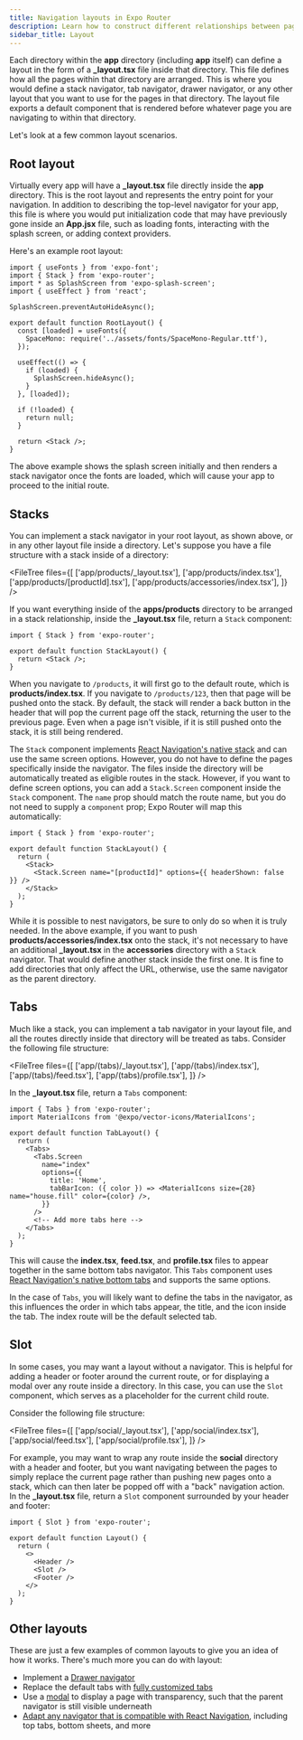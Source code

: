 ```yaml
---
title: Navigation layouts in Expo Router
description: Learn how to construct different relationships between pages by using directories and layout files.
sidebar_title: Layout
---
```



Each directory within the **app** directory (including **app** itself) can define a layout in the form of a **\_layout.tsx** file inside that directory. This file defines how all the pages within that directory are arranged. This is where you would define a stack navigator, tab navigator, drawer navigator, or any other layout that you want to use for the pages in that directory. The layout file exports a default component that is rendered before whatever page you are navigating to within that directory.

Let's look at a few common layout scenarios.

<VideoBoxLink
  videoId="Yh6Qlg2CYwQ"
  title="Introduction to Expo Router Layout Files"
  description="What are layout files, how to navigate between screens and block access using redirects."
/>

## Root layout

Virtually every app will have a **\_layout.tsx** file directly inside the **app** directory. This is the root layout and represents the entry point for your navigation. In addition to describing the top-level navigator for your app, this file is where you would put initialization code that may have previously gone inside an **App.jsx** file, such as loading fonts, interacting with the splash screen, or adding context providers.

Here's an example root layout:

```tsx app/_layout.tsx
import { useFonts } from 'expo-font';
import { Stack } from 'expo-router';
import * as SplashScreen from 'expo-splash-screen';
import { useEffect } from 'react';

SplashScreen.preventAutoHideAsync();

export default function RootLayout() {
  const [loaded] = useFonts({
    SpaceMono: require('../assets/fonts/SpaceMono-Regular.ttf'),
  });

  useEffect(() => {
    if (loaded) {
      SplashScreen.hideAsync();
    }
  }, [loaded]);

  if (!loaded) {
    return null;
  }

  return <Stack />;
}
```

The above example shows the splash screen initially and then renders a stack navigator once the fonts are loaded, which will cause your app to proceed to the initial route.

## Stacks

You can implement a stack navigator in your root layout, as shown above, or in any other layout file inside a directory. Let's suppose you have a file structure with a stack inside of a directory:

<FileTree
  files={[
    ['app/products/\_layout.tsx'],
    ['app/products/index.tsx'],
    ['app/products/[productId].tsx'],
    ['app/products/accessories/index.tsx'],
  ]}
/>

If you want everything inside of the **apps/products** directory to be arranged in a stack relationship, inside the **\_layout.tsx** file, return a `Stack` component:

```tsx app/products/_layout.tsx
import { Stack } from 'expo-router';

export default function StackLayout() {
  return <Stack />;
}
```

When you navigate to `/products`, it will first go to the default route, which is **products/index.tsx**. If you navigate to `/products/123`, then that page will be pushed onto the stack. By default, the stack will render a back button in the header that will pop the current page off the stack, returning the user to the previous page. Even when a page isn't visible, if it is still pushed onto the stack, it is still being rendered.

The `Stack` component implements [React Navigation's native stack](https://reactnavigation.org/docs/native-stack-navigator/) and can use the same screen options. However, you do not have to define the pages specifically inside the navigator. The files inside the directory will be automatically treated as eligible routes in the stack. However, if you want to define screen options, you can add a `Stack.Screen` component inside the `Stack` component. The `name` prop should match the route name, but you do not need to supply a `component` prop; Expo Router will map this automatically:

```tsx app/products/_layout.tsx
import { Stack } from 'expo-router';

export default function StackLayout() {
  return (
    <Stack>
      <Stack.Screen name="[productId]" options={{ headerShown: false }} />
    </Stack>
  );
}
```

While it is possible to nest navigators, be sure to only do so when it is truly needed. In the above example, if you want to push **products/accessories/index.tsx** onto the stack, it's not necessary to have an additional **\_layout.tsx** in the **accessories** directory with a `Stack` navigator. That would define another stack inside the first one. It is fine to add directories that only affect the URL, otherwise, use the same navigator as the parent directory.

## Tabs

Much like a stack, you can implement a tab navigator in your layout file, and all the routes directly inside that directory will be treated as tabs. Consider the following file structure:

<FileTree
  files={[
    ['app/(tabs)/\_layout.tsx'],
    ['app/(tabs)/index.tsx'],
    ['app/(tabs)/feed.tsx'],
    ['app/(tabs)/profile.tsx'],
  ]}
/>

In the **\_layout.tsx** file, return a `Tabs` component:

```tsx app/(tabs)/_layout.tsx
import { Tabs } from 'expo-router';
import MaterialIcons from '@expo/vector-icons/MaterialIcons';

export default function TabLayout() {
  return (
    <Tabs>
      <Tabs.Screen
        name="index"
        options={{
          title: 'Home',
          tabBarIcon: ({ color }) => <MaterialIcons size={28} name="house.fill" color={color} />,
        }}
      />
      <!-- Add more tabs here -->
    </Tabs>
  );
}
```

This will cause the **index.tsx**, **feed.tsx**, and **profile.tsx** files to appear together in the same bottom tabs navigator. This `Tabs` component uses [React Navigation's native bottom tabs](https://reactnavigation.org/docs/bottom-tab-navigator/) and supports the same options.

In the case of `Tabs`, you will likely want to define the tabs in the navigator, as this influences the order in which tabs appear, the title, and the icon inside the tab. The index route will be the default selected tab.

## Slot

In some cases, you may want a layout without a navigator. This is helpful for adding a header or footer around the current route, or for displaying a modal over any route inside a directory. In this case, you can use the `Slot` component, which serves as a placeholder for the current child route.

Consider the following file structure:

<FileTree
  files={[
    ['app/social/\_layout.tsx'],
    ['app/social/index.tsx'],
    ['app/social/feed.tsx'],
    ['app/social/profile.tsx'],
  ]}
/>

For example, you may want to wrap any route inside the **social** directory with a header and footer, but you want navigating between the pages to simply replace the current page rather than pushing new pages onto a stack, which can then later be popped off with a "back" navigation action. In the **\_layout.tsx** file, return a `Slot` component surrounded by your header and footer:

```tsx app/social/_layout.tsx
import { Slot } from 'expo-router';

export default function Layout() {
  return (
    <>
      <Header />
      <Slot />
      <Footer />
    </>
  );
}
```

## Other layouts

These are just a few examples of common layouts to give you an idea of how it works. There's much more you can do with layout:

- Implement a [Drawer navigator](/router/advanced/drawer)
- Replace the default tabs with [fully customized tabs](/router/advanced/custom-tabs)
- Use a [modal](/router/advanced/modals) to display a page with transparency, such that the parent navigator is still visible underneath
- [Adapt any navigator that is compatible with React Navigation](/versions/latest/sdk/router/#withlayoutcontextnav-processor), including top tabs, bottom sheets, and more
